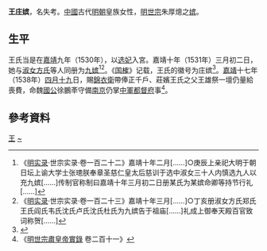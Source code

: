 {{東亞女性歷史人物
|名稱 =庄嫔王氏
|身份 =明朝妃嫔
|位號=嬪
|徽號=庄
|逝世年=
|墳墓=北京金山
|夫=[[嘉靖帝|嘉靖帝]]
}}
'''王庄嫔'''，名失考。[[中國|中國]]古代[[明朝|明朝]]皇族女性，[[明世宗|明世宗]]朱厚熜之[[嫔|嫔]]。

==生平==

王氏当是在[[嘉靖|嘉靖]]九年（1530年），以[[中國后妃選納|选妃]]入宮。嘉靖十年（1531年）三月初二日，她与[[孝烈皇后|淑女方氏]]等人同册为[[九嫔|九嫔]]<ref>《[[明实录|明实录]]·世宗实录·卷一百二十二》嘉靖十年二月[……]○庚辰上亲祀大明于朝日坛上谕大学士张璁朕奉章圣慈仁皇太后慈训于选中淑女三十人内慎选九人以充九嫔[……]传制官称制曰嘉靖十年三月初二日册某氏为某嫔命卿等持节行礼[……]</ref><ref>《[[明实录|明实录]]·世宗实录·卷一百二十三》嘉靖十年三月[……]○丁亥册淑女方氏郑氏王氏阎氏韦氏沈氏卢氏沈氏杜氏为九嫔告于祖庙[……]礼成上御奉天殿百官致词称贺[……]</ref>。《[[国榷|国榷]]》记载，王氏的徽号为庄嫔<ref>{{Cite journal|last = 
|first = 
|author =刘精义、鲁琪
|coauthors = 
|date =2014
|year = 
|month = 
|title =《明代妃嫔陵园及圹志》
|journal =故宫博物院院刊
|volume = 
|issue = 1980年2期
|pages =29—44
|publisher =故宫博物馆
|location =北京市
|issn =0452-7402
|pmid = 
|doi = 
|bibcode = 
|oclc =
|id = 
|url =https://www.dpm.org.cn/court/talk/203994.html
|language =Zh-hans
|quote =《国榷》卷五五载：“嘉靖十年三月丁亥，册九嫔：德嫔方氏、贤嫔郑氏、庄嫔王氏、丽嫔阎氏、惠嫔韦氏、安嫔卢氏、僖嫔沈氏、康嫔杜氏”，《国榷》卷五五云[……]}}</ref>{{Rp|42}}。[[嘉靖|嘉靖]]十七年（1538年）[[四月十九|四月十九]]日，賜[[錦衣衛|錦衣衛]]帶俸正千戶、莊嬪王氏之父王雄祭一壇仍量給喪費，命魏[[國公|國公]]徐鵬㪯守備[[南京|南京]]仍掌[[中軍都督府|中軍都督府]]事<ref>《[[明實錄|明世宗肅皇帝實錄]] 卷二百十一》</ref>。

== 參考資料 ==
{{reflist}}

{{明世宗皇室}}

[[Category:明世宗嫔|王]]
[[Category:王姓|~]]